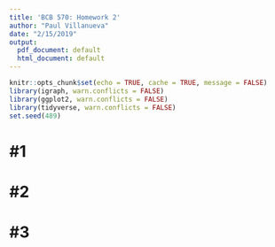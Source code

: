 ```yaml
---
title: 'BCB 570: Homework 2'
author: "Paul Villanueva"
date: "2/15/2019"
output:
  pdf_document: default
  html_document: default
---
```


```r
knitr::opts_chunk$set(echo = TRUE, cache = TRUE, message = FALSE)
library(igraph, warn.conflicts = FALSE)
library(ggplot2, warn.conflicts = FALSE)
library(tidyverse, warn.conflicts = FALSE)
set.seed(489)
```

# \#1

# \#2

# \#3